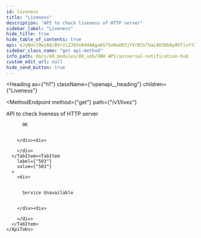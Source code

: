 ```yaml
---
id: liveness
title: "Liveness"
description: "API to check liveness of HTTP server"
sidebar_label: "Liveness"
hide_title: true
hide_table_of_contents: true
api: eJyNUctOwzAQ/BVrziZJQVx844AAgaAS7SnKwU03jYVrB3sTUaL8O3KbAy8hTivtY2Z2ZgTrXYQqESkMFFBJbCnWwXRsvIPC1fJOsBd1S/WLsGYgRzEK34jb1Wop5iuJQLHzLlKEGnFeFKl8BXq6xyRxWVz8HD1TGExNYu30oI3VG0uYJok9ceu3UNgRQ6LT3EIhHxZ5EvIOOatOD4zog4VCy9ypPO9dm1lfa3u2pcFmemes72Lbb7La7zFVEsY1Pklhw5agsHYmQWkrHj2bxtQ6qRO3/Qa/edL4IP48SZPT+iIrsiI93/nIe+0Sq9P7RPowG/qdYkTtHZPj/yfAhy4hMr1x3lltXGI8ejLOzpUYFpA4eVdJtD5y6o7jRkdaBztNqf3aUzhAlZXEoIM5pqHK6nMeN9crTNMHebnBeA==
sidebar_class_name: "get api-method"
info_path: docs/40_modules/80_unh/UNH API/universal-notification-hub
custom_edit_url: null
hide_send_button: true
---
```



<Heading
  as={"h1"}
  className={"openapi__heading"}
  children={"Liveness"}
>
</Heading>

<MethodEndpoint
  method={"get"}
  path={"/v1/livez"}
>
  
</MethodEndpoint>



API to check liveness of HTTP server

<div>
  <div>
    <ApiTabs
      label={undefined}
      id={undefined}
    >
      <TabItem
        label={"200"}
        value={"200"}
      >
        <div>
          
          
          OK
          
          
        </div><div>
          
        </div>
      </TabItem><TabItem
        label={"503"}
        value={"503"}
      >
        <div>
          
          
          Service Unavailable
          
          
        </div><div>
          
        </div>
      </TabItem>
    </ApiTabs>
  </div>
</div>
      